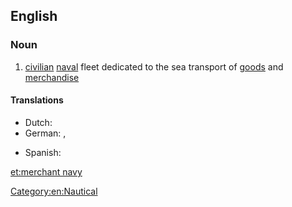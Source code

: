 ==English==

===Noun===
{{en-noun|merchant navies}}

# [[civilian]] [[naval]] fleet dedicated to the sea transport of [[goods]] and [[merchandise]]

====Translations====
{{trans-top|civilian naval fleet}}
* Dutch: {{t-|nl|handelsvloot}} {{f|m}}
* German: {{t+|de|Handelsmarine|f}}, {{t|de|Handelsflotte|f}}
{{trans-mid}}
* Spanish: {{t|es|marina mercante|f}}
{{trans-bottom}}

[[Category:en:Nautical]]

[[et:merchant navy]]